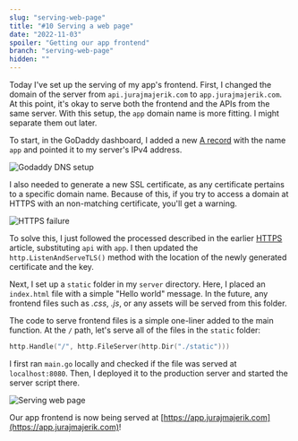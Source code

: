 ```yaml
---
slug: "serving-web-page"
title: "#10 Serving a web page"
date: "2022-11-03"
spoiler: "Getting our app frontend"
branch: "serving-web-page"
hidden: ""
---
```

Today I've set up the serving of my app's frontend. First, I changed the domain of the server from ```api.jurajmajerik.com``` to ```app.jurajmajerik.com```. At this point, it's okay to serve both the frontend and the APIs from the same server. With this setup, the ```app``` domain name is more fitting. I might separate them out later.

To start, in the GoDaddy dashboard, I added a new [A record](https://support.dnsimple.com/articles/differences-between-a-cname-alias-url/) with the name ```app``` and pointed it to my server's IPv4 address.

![Godaddy DNS setup](./img-1.png)

I also needed to generate a new SSL certificate, as any certificate pertains to a specific domain name. Because of this, if you try to access a domain at HTTPS with an non-matching certificate, you'll get a warning.

![HTTPS failure](./img-2.png)

To solve this, I just followed the processed described in the earlier [HTTPS](https://jurajmajerik.com/blog/using-https) article, substituting ```api``` with ```app```. I then updated the ```http.ListenAndServeTLS()``` method with the location of the newly generated certificate and the key.

Next, I set up a ```static``` folder in my ```server``` directory. Here, I placed an ```index.html``` file with a simple "Hello world" message. In the future, any frontend files such as *.css*, *.js*, or any assets will be served from this folder.

The code to serve frontend files is a simple one-liner added to the main function. At the ```/``` path, let's serve all of the files in the ```static``` folder:

```go
http.Handle("/", http.FileServer(http.Dir("./static")))
```

I first ran ```main.go``` locally and checked if the file was served at ```localhost:8080```. Then, I deployed it to the production server and started the server script there.

![Serving web page](./img-3.png)

Our app frontend is now being served at [https://app.jurajmajerik.com](https://app.jurajmajerik.com)!
